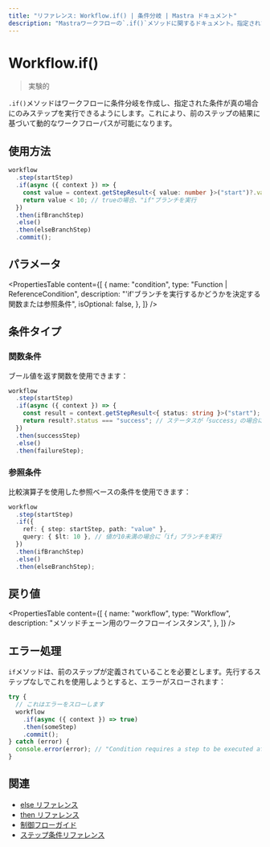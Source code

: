 ```yaml
---
title: "リファレンス: Workflow.if() | 条件分岐 | Mastra ドキュメント"
description: "Mastraワークフローの`.if()`メソッドに関するドキュメント。指定された条件に基づいて条件分岐を作成します。"
---
```


# Workflow.if()

> 実験的

`.if()`メソッドはワークフローに条件分岐を作成し、指定された条件が真の場合にのみステップを実行できるようにします。これにより、前のステップの結果に基づいて動的なワークフローパスが可能になります。

## 使用方法

```typescript copy showLineNumbers
workflow
  .step(startStep)
  .if(async ({ context }) => {
    const value = context.getStepResult<{ value: number }>("start")?.value;
    return value < 10; // trueの場合、"if"ブランチを実行
  })
  .then(ifBranchStep)
  .else()
  .then(elseBranchStep)
  .commit();
```

## パラメータ

<PropertiesTable
  content={[
    {
      name: "condition",
      type: "Function | ReferenceCondition",
      description:
        "'if'ブランチを実行するかどうかを決定する関数または参照条件",
      isOptional: false,
    },
  ]}
/>

## 条件タイプ

### 関数条件

ブール値を返す関数を使用できます：

```typescript
workflow
  .step(startStep)
  .if(async ({ context }) => {
    const result = context.getStepResult<{ status: string }>("start");
    return result?.status === "success"; // ステータスが「success」の場合に「if」ブランチを実行
  })
  .then(successStep)
  .else()
  .then(failureStep);
```

### 参照条件

比較演算子を使用した参照ベースの条件を使用できます：

```typescript
workflow
  .step(startStep)
  .if({
    ref: { step: startStep, path: "value" },
    query: { $lt: 10 }, // 値が10未満の場合に「if」ブランチを実行
  })
  .then(ifBranchStep)
  .else()
  .then(elseBranchStep);
```

## 戻り値

<PropertiesTable
  content={[
    {
      name: "workflow",
      type: "Workflow",
      description: "メソッドチェーン用のワークフローインスタンス",
    },
  ]}
/>

## エラー処理

`if`メソッドは、前のステップが定義されていることを必要とします。先行するステップなしでこれを使用しようとすると、エラーがスローされます：

```typescript
try {
  // これはエラーをスローします
  workflow
    .if(async ({ context }) => true)
    .then(someStep)
    .commit();
} catch (error) {
  console.error(error); // "Condition requires a step to be executed after"
}
```

## 関連

- [else リファレンス](./else.mdx)
- [then リファレンス](./then.mdx)
- [制御フローガイド](../../docs/workflows/control-flow.mdx)
- [ステップ条件リファレンス](./step-condition.mdx)
